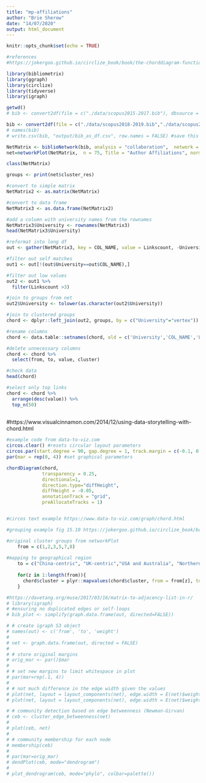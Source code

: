 ```yaml
---
title: "mp-affiliations"
author: "Brie Sherow"
date: "14/07/2020"
output: html_document
---
```


```r
knitr::opts_chunk$set(echo = TRUE)

#references
#https://jokergoo.github.io/circlize_book/book/the-chorddiagram-function.html
```

```r
library(bibliometrix)
library(ggraph)
library(circlize)
library(tidyverse)
library(igraph)
```

```r
getwd()
# bib <- convert2df(file = c("./data/scopus2015-2017.bib"), dbsource = "scopus", format = "bibtex") # Convert to a bibliometric data frame

bib <- convert2df(file = c("./data/scopus2018-2019.bib","./data/scopus2015-2017.bib", "./data/scopus2011-2014.bib","./data/scopus2006-2010.bib", "./data/scopus1999-2005.bib","./data/scopus1970-1998.bib"), dbsource = "scopus", format = "bibtex") # Convert to a bibliometric data frame
# names(bib)
# write.csv(bib, "output/bib_as_df.csv", row.names = FALSE) #save this data frame as a csv file
```


```r

NetMatrix <- biblioNetwork(bib, analysis = "collaboration",  network = "universities", sep = ";")
net=networkPlot(NetMatrix,  n = 75, Title = "Author Affiliations", normalize = "salton", label.n=10, type = "fruchterman", halo=T, cluster="walktrap", size=10, size.cex=T,edgesize = 3,labelsize=1, remove.multiple=F, remove.isolates=F)

class(NetMatrix)

groups <- print(net$cluster_res)
```


```r
#convert to simple matrix
NetMatrix2 <- as.matrix(NetMatrix)

#convert to data frame
NetMatrix3 <- as.data.frame(NetMatrix2)

#add a column with university names from the rownames
NetMatrix3$University <- rownames(NetMatrix3)
head(NetMatrix3$University)

#reformat into long df
out <- gather(NetMatrix3, key = COL_NAME, value = Linkscount, -University)

#filter out self matches
out1 <- out[!(out$University==out$COL_NAME),]

#filter out low values
out2 <- out1 %>%
  filter(Linkscount >3)

#join to groups from net
out2$University <- tolower(as.character(out2$University))

#join to clustered groups
chord <- dplyr::left_join(out2, groups, by = c("University"="vertex"))

#rename columns
chord <- data.table::setnames(chord, old = c('University','COL_NAME','Linkscount'), new = c('from','to','value'))

#delete unnecessary columns
chord <- chord %>%
  select(from, to, value, cluster)

#check data
head(chord)

#select only top links
chord <- chord %>%
  arrange(desc(value)) %>%
  top_n(50)
    
```

#https://www.visualcinnamon.com/2014/12/using-data-storytelling-with-chord.html

```r
#example code from data-to-viz.com
circos.clear() #resets circular layout parameters
circos.par(start.degree = 90, gap.degree = 1, track.margin = c(-0.1, 0.1), points.overflow.warning = FALSE)
par(mar = rep(0, 4)) #set graphical parameters
```

```r

chordDiagram(chord,
             transparency = 0.25,
             directional=1,
             direction.type="diffHeight",
             diffHeight = -0.05,
             annotationTrack = "grid",
             preAllocateTracks = 1)


#circos text example https://www.data-to-viz.com/graph/chord.html

#grouping example fig 15.10 https://jokergoo.github.io/circlize_book/book/advanced-usage-of-chorddiagram.html#multiple-group-chord-diagram
```

```r
#original cluster groups from networkPlot
    from = c(1,2,3,5,7,8)
    
#mapping to geographical region
    to = c("China-centric", "UK-centric","USA and Australia", "Northern Europe", "Canada and Arctic", "Japan-centric")
    
    for(z in 1:length(from)){
      chord$cluster = plyr::mapvalues(chord$cluster, from = from[z], to = to[z])
    }
```



```r
#https://davetang.org/muse/2017/03/16/matrix-to-adjacency-list-in-r/
# library(igraph)
# #ensuring no duplicated edges or self-loops
# bib_plot <- simplify(graph.data.frame(out, directed=FALSE))
```

```r
# # create igraph S3 object
# names(out) <- c('from', 'to', 'weight')
# 
# net <- graph.data.frame(out, directed = FALSE)
#  
# # store original margins
# orig_mar <- par()$mar
#  
# # set new margins to limit whitespace in plot
# par(mar=rep(.1, 4))
#  
# # not much difference in the edge width given the values
# plot(net, layout = layout_components(net), edge.width = E(net)$weight)
# plot(net, layout = layout_components(net), edge.width = E(net)$weight, vertex.shape="none")
```
```r
# # community detection based on edge betweenness (Newman-Girvan)
# ceb <- cluster_edge_betweenness(net)
#  
# plot(ceb, net)
#  
# # community membership for each node
# membership(ceb)
#  
# par(mar=orig_mar)
# dendPlot(ceb, mode="dendrogram")
# 
# plot_dendrogram(ceb, mode="phylo", colbar=palette())

```